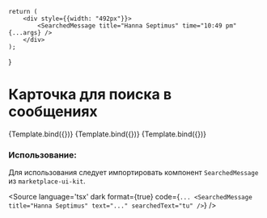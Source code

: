 
<Meta title="Chat/Searched/SearchedMessage" component={SearchedMessage} />


    return (
        <div style={{width: "492px"}}>
            <SearchedMessage title="Hanna Septimus" time="10:49 pm" {...args} />
        </div>
    );
}

# Карточка для поиска в сообщениях

<Canvas isColumn>
    <Story name="Base" args={{text: MessageText}}>
        {Template.bind({})}
    </Story>
    <Story name="With Image" args={{text: MessageText, image: ImageSrc}}>
        {Template.bind({})}
    </Story>
    <Story name="With Searched Text" args={{text: MessageText, searchedText: "tu"}}>
        {Template.bind({})}
    </Story>
</Canvas>

<ArgsTable of={SearchedMessage} />

### Использование:
Для использования следует импортировать компонент `SearchedMessage` из `marketplace-ui-kit`.

<Source
    language='tsx'
    dark
    format={true}
    code={`
        ...
        <SearchedMessage title="Hanna Septimus" text="..." searchedText="tu" />
  `}
/>
